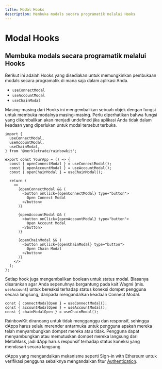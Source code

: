 ```yaml
---
title: Modal Hooks
description: Membuka modals secara programatik melalui Hooks
---
```


# Modal Hooks

## Membuka modals secara programatik melalui Hooks

Berikut ini adalah Hooks yang disediakan untuk memungkinkan pembukaan modals secara programatik di mana saja dalam aplikasi Anda.

- `useConnectModal`
- `useAccountModal`
- `useChainModal`

Masing-masing dari Hooks ini mengembalikan sebuah objek dengan fungsi untuk membuka modalnya masing-masing. Perlu diperhatikan bahwa fungsi yang dikembalikan akan menjadi undefined jika aplikasi Anda tidak dalam keadaan yang diperlukan untuk modal tersebut terbuka.

```tsx
import {
  useConnectModal,
  useAccountModal,
  useChainModal,
} from '@merkletrade/rainbowkit';

export const YourApp = () => {
  const { openConnectModal } = useConnectModal();
  const { openAccountModal } = useAccountModal();
  const { openChainModal } = useChainModal();

  return (
    <>
      {openConnectModal && (
        <button onClick={openConnectModal} type="button">
          Open Connect Modal
        </button>
      )}

      {openAccountModal && (
        <button onClick={openAccountModal} type="button">
          Open Account Modal
        </button>
      )}

      {openChainModal && (
        <button onClick={openChainModal} type="button">
          Open Chain Modal
        </button>
      )}
    </>
  );
};
```

Setiap hook juga mengembalikan boolean untuk status modal. Biasanya disarankan agar Anda sepenuhnya bergantung pada kait Wagmi (mis. `useAccount`) untuk bereaksi terhadap status koneksi dompet pengguna secara langsung, daripada mengandalkan keadaan Connect Modal.

```tsx
const { connectModalOpen } = useConnectModal();
const { accountModalOpen } = useAccountModal();
const { chainModalOpen } = useChainModal();
```

RainbowKit dirancang untuk tidak mengganggu dan responsif, sehingga dApps harus selalu merender antarmuka untuk pengguna apakah mereka telah menyambungkan dompet mereka atau tidak. Pengguna dapat menyambungkan atau memutuskan dompet mereka langsung dari MetaMask, jadi dApp harus responsif terhadap status koneksi yang mendasari secara langsung.

dApps yang mengandalkan mekanisme seperti Sign-in with Ethereum untuk verifikasi pengguna sebaiknya mengandalkan fitur [Authentication](/docs/authentication).
